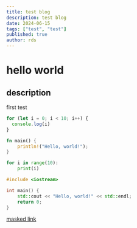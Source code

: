 ```yaml
---
title: test blog
description: test blog
date: 2024-06-15
tags: ["test", "test"]
published: true
author: rds
---
```


# hello world


## description

first test

```js
for (let i = 0; i < 10; i++) {
  console.log(i)
}
```

```rust
fn main() {
    println!("Hello, world!");
}
```

```python
for i in range(10):
    print(i)
```

```cpp
#include <iostream>

int main() {
    std::cout << "Hello, world!" << std::endl;
    return 0;
}
```

[masked link](https://x.com/rds_agi)
